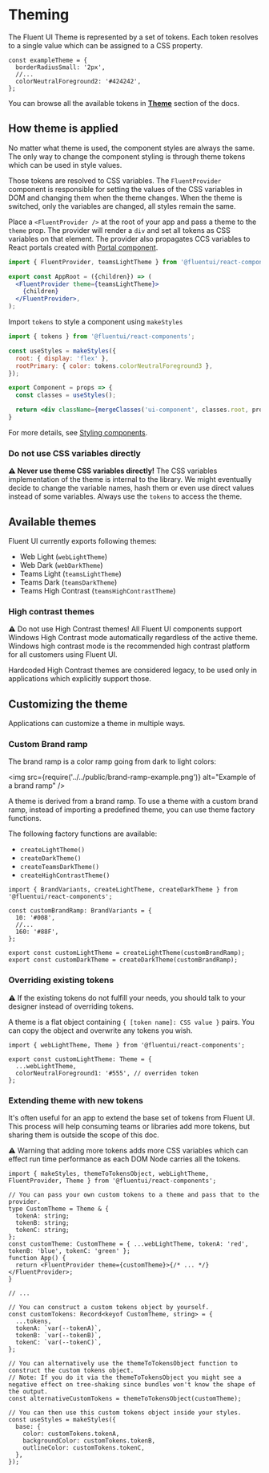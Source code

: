 
<Meta title="Concepts/Developer/Theming" />

# Theming

The Fluent UI Theme is represented by a set of tokens. Each token resolves to a single value which can be assigned to a CSS property.

```tsx
const exampleTheme = {
  borderRadiusSmall: '2px',
  //...
  colorNeutralForeground2: '#424242',
};
```

You can browse all the available tokens in **[Theme](/docs/theme-colors--page)** section of the docs.

## How theme is applied

No matter what theme is used, the component styles are always the same. The only way to change the component styling is through theme tokens which can be used in style values.

Those tokens are resolved to CSS variables. The `FluentProvider` component is responsible for setting the values of the CSS variables in DOM and changing them when the theme changes. When the theme is switched, only the variables are changed, all styles remain the same.

Place a `<FluentProvider />` at the root of your app and pass a theme to the `theme` prop. The provider will render a `div` and set all tokens as CSS variables on that element. The provider also propagates CCS variables to React portals created with [Portal component](?path=/docs/components-portal--default).

```jsx
import { FluentProvider, teamsLightTheme } from '@fluentui/react-components';

export const AppRoot = ({children}) => (
  <FluentProvider theme={teamsLightTheme}>
    {children}
  </FluentProvider>,
);
```

Import `tokens` to style a component using `makeStyles`

```jsx
import { tokens } from '@fluentui/react-components';

const useStyles = makeStyles({
  root: { display: 'flex' },
  rootPrimary: { color: tokens.colorNeutralForeground3 },
});

export Component = props => {
  const classes = useStyles();

  return <div className={mergeClasses('ui-component', classes.root, props.primary && classes.rootPrimary)} />;
}
```

For more details, see [Styling components](?path=/docs/concepts-developer-styling-components--page).

### Do not use CSS variables directly

**⚠ Never use theme CSS variables directly!** The CSS variables implementation of the theme is internal to the library. We might eventually decide to change the variable names, hash them or even use direct values instead of some variables. Always use the `tokens` to access the theme.

## Available themes

Fluent UI currently exports following themes:

- Web Light (`webLightTheme`)
- Web Dark (`webDarkTheme`)
- Teams Light (`teamsLightTheme`)
- Teams Dark (`teamsDarkTheme`)
- Teams High Contrast (`teamsHighContrastTheme`)

### High contrast themes

⚠ Do not use High Contrast themes! All Fluent UI components support Windows High Contrast mode automatically regardless of the active theme.
Windows high contrast mode is the recommended high contrast platform for all customers using Fluent UI.

Hardcoded High Contrast themes are considered legacy, to be used only in applications which explicitly support those.

## Customizing the theme

Applications can customize a theme in multiple ways.

### Custom Brand ramp

The brand ramp is a color ramp going from dark to light colors:

<img src={require('../../public/brand-ramp-example.png')} alt="Example of a brand ramp" />

A theme is derived from a brand ramp. To use a theme with a custom brand ramp, instead of importing a predefined theme, you can use theme factory functions.

The following factory functions are available:

- `createLightTheme()`
- `createDarkTheme()`
- `createTeamsDarkTheme()`
- `createHighContrastTheme()`

```tsx
import { BrandVariants, createLightTheme, createDarkTheme } from '@fluentui/react-components';

const customBrandRamp: BrandVariants = {
  10: '#008',
  //...
  160: '#88F',
};

export const customLightTheme = createLightTheme(customBrandRamp);
export const customDarkTheme = createDarkTheme(customBrandRamp);
```

### Overriding existing tokens

⚠️ If the existing tokens do not fulfill your needs, you should talk to your designer instead of overriding tokens.

A theme is a flat object containing `{ [token name]: CSS value }` pairs. You can copy the object and overwrite any tokens you wish.

```tsx
import { webLightTheme, Theme } from '@fluentui/react-components';

export const customLightTheme: Theme = {
  ...webLightTheme,
  colorNeutralForeground1: '#555', // overriden token
};
```

### Extending theme with new tokens

It's often useful for an app to extend the base set of tokens from Fluent UI. This process will help consuming teams or libraries add more tokens, but sharing them is outside the scope of this doc.

⚠ Warning that adding more tokens adds more CSS variables which can effect run time performance as each DOM Node carries all the tokens.

```tsx
import { makeStyles, themeToTokensObject, webLightTheme, FluentProvider, Theme } from '@fluentui/react-components';

// You can pass your own custom tokens to a theme and pass that to the provider.
type CustomTheme = Theme & {
  tokenA: string;
  tokenB: string;
  tokenC: string;
};
const customTheme: CustomTheme = { ...webLightTheme, tokenA: 'red', tokenB: 'blue', tokenC: 'green' };
function App() {
  return <FluentProvider theme={customTheme}>{/* ... */}</FluentProvider>;
}

// ...

// You can construct a custom tokens object by yourself.
const customTokens: Record<keyof CustomTheme, string> = {
  ...tokens,
  tokenA: `var(--tokenA)`,
  tokenB: `var(--tokenB)`,
  tokenC: `var(--tokenC)`,
};

// You can alternatively use the themeToTokensObject function to construct the custom tokens object.
// Note: If you do it via the themeToTokensObject you might see a negative effect on tree-shaking since bundles won't know the shape of the output.
const alternativeCustomTokens = themeToTokensObject(customTheme);

// You can then use this custom tokens object inside your styles.
const useStyles = makeStyles({
  base: {
    color: customTokens.tokenA,
    backgroundColor: customTokens.tokenB,
    outlineColor: customTokens.tokenC,
  },
});
```
